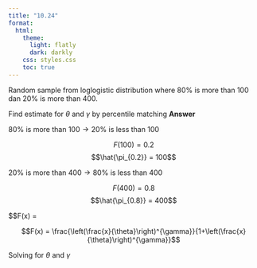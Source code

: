 ```yaml
---
title: "10.24"
format:
  html:
    theme:
      light: flatly
      dark: darkly
    css: styles.css
    toc: true
---
```


Random sample from loglogistic distribution where $80\%$ is more than $100$ dan $20\%$ is more than $400$.

Find estimate for $\theta$ and $\gamma$ by percentile matching
**Answer**

$80\%$ is more than $100 \longrightarrow 20\%$ is less than $100$

$$F(100) = 0.2$$
$$\hat{\pi_{0.2}} = 100$$


$20\%$ is more than $400 \longrightarrow 80\%$ is less than $400$

$$F(400) = 0.8$$
$$\hat{\pi_{0.8}} = 400$$

$$F(x) = \frac{\left(\frac{x}{\theta}\right)^{\gamma}}{1+\left(\frac{x}{\theta}\right)^{\gamma}}



$$F(x) = \frac{\left(\frac{x}{\theta}\right)^{\gamma}}{1+\left(\frac{x}{\theta}\right)^{\gamma}}$$


Solving for $\theta$ and $\gamma$

\begin{align*}
\frac{\left(\frac{100}{\theta}\right)^{\gamma}}{1+\left(\frac{100}{\theta}\right)^{\gamma}}&=0.2\\
\left(\frac{100}{\theta} \right)^{\gamma} &= 0.2+0.2\left(\frac{100}{\theta} \right)^{\gamma}\\
0.8 \left(\frac{100}{\theta} \right)^{\gamma} &= 0.2\\
\left(\frac{100}{\theta} \right)^{\gamma} = 0.25
\end{align*}

\begin{align*}
\frac{\left(\frac{400}{\theta}\right)^{\gamma}}{1+\left(\frac{400}{\theta}\right)^{\gamma}}&=0.8\\
\left(\frac{400}{\theta} \right)^{\gamma} &= 0.8+0.8\left(\frac{400}{\theta} \right)^{\gamma}\\
0.2 \left(\frac{400}{\theta} \right)^{\gamma} &= 0.8\\
\left(\frac{400}{\theta} \right)^{\gamma} = 4
\end{align*}


\begin{align*}
\frac{100}{(0.25)^{1/\gamma}} = \frac{400}{4^{1/\gamma}}\\
\gamma = 2\\
\theta = 200\\
\end{align*}